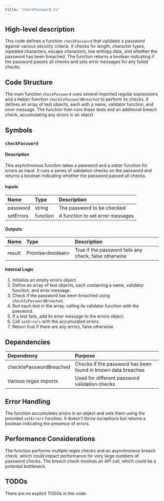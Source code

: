 ```yaml
---
title: "checkPassword.ts"
---
```


## High-level description
This code defines a function `checkPassword` that validates a password against various security criteria. It checks for length, character types, repeated characters, escape characters, low entropy data, and whether the password has been breached. The function returns a boolean indicating if the password passes all checks and sets error messages for any failed checks.

## Code Structure
The main function `checkPassword` uses several imported regular expressions and a helper function `checkIsPasswordBreached` to perform its checks. It defines an array of test objects, each with a name, validator function, and error message. The function then runs these tests and an additional breach check, accumulating any errors in an object.

## Symbols

### `checkPassword`
#### Description
This asynchronous function takes a password and a setter function for errors as input. It runs a series of validation checks on the password and returns a boolean indicating whether the password passed all checks.

#### Inputs
| Name | Type | Description |
|:-----|:-----|:------------|
| password | string | The password to be checked |
| setErrors | function | A function to set error messages |

#### Outputs
| Name | Type | Description |
|:-----|:-----|:------------|
| result | Promise&lt;boolean&gt; | True if the password fails any check, false otherwise |

#### Internal Logic
1. Initialize an empty errors object.
2. Define an array of test objects, each containing a name, validator function, and error message.
3. Check if the password has been breached using `checkIsPasswordBreached`.
4. Run each test in the array, calling its validator function with the password.
5. If a test fails, add its error message to the errors object.
6. Call `setErrors` with the accumulated errors.
7. Return true if there are any errors, false otherwise.

## Dependencies
| Dependency | Purpose |
|:-----------|:--------|
| checkIsPasswordBreached | Checks if the password has been found in known data breaches |
| Various regex imports | Used for different password validation checks |

## Error Handling
The function accumulates errors in an object and sets them using the provided `setErrors` function. It doesn't throw exceptions but returns a boolean indicating the presence of errors.

## Performance Considerations
The function performs multiple regex checks and an asynchronous breach check, which could impact performance for very large numbers of password checks. The breach check involves an API call, which could be a potential bottleneck.

## TODOs
There are no explicit TODOs in the code.